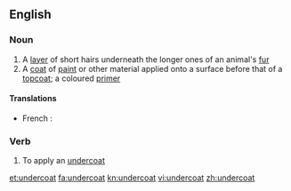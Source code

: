 ==English==

===Noun===
{{en-noun}}

# A [[layer]] of short hairs underneath the longer ones of an animal's [[fur]]
# A [[coat]] of [[paint]] or other material applied onto a surface before that of a [[topcoat]]; a coloured [[primer]]

====Translations====
{{trans-top|a coat of paint applied before a topcoat}}
*French : {{t+|fr|sous-couche|f}}
{{trans-mid}}
{{trans-bottom}}

===Verb===
{{en-verb}}

# To apply an [[undercoat]]

[[et:undercoat]]
[[fa:undercoat]]
[[kn:undercoat]]
[[vi:undercoat]]
[[zh:undercoat]]